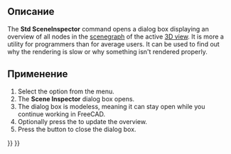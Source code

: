 <languages/>

<div class="mw-translate-fuzzy">
{{Docnav/ru
|[[Std_ViewScreenShot/ru|Команда "Сохранить изображение..."]]
|[[Std_DependencyGraph/ru|Команда "Граф зависимостей..."]]
|[[Std_Tools_Menu/ru|Меню "Инструменты"]]
|IconL=Std_ViewScreenShot.svg
|IconR=Std_DependencyGraph.svg
|IconC=Freecad.svg
}}
</div>

{{GuiCommand
|Name=Std SceneInspector
|MenuLocation=Tools → Scene inspector...
|Workbenches=All
}}

<span id="Description"></span>
==Описание==

The '''Std SceneInspector''' command opens a dialog box displaying an overview of all nodes in the [[Scenegraph|scenegraph]] of the active [[3D_view|3D view]]. It is more a utility for programmers than for average users. It can be used to find out why the rendering is slow or why something isn't rendered properly.

<span id="Usage"></span>
==Применение==

# Select the {{MenuCommand|Tools → [[Image:Std_SceneInspector.svg|16px]] Scene inspector...}} option from the menu.
# The '''Scene Inspector''' dialog box opens.
# The dialog box is modeless, meaning it can stay open while you continue working in FreeCAD.
# Optionally press the {{Button|Refresh}} to update the overview.
# Press the {{Button|Close}} button to close the dialog box.


<div class="mw-translate-fuzzy">
{{Docnav/ru
|[[Std_ViewScreenShot/ru|Команда "Сохранить изображение..."]]
|[[Std_DependencyGraph/ru|Команда "Граф зависимостей..."]]
|[[Std_Tools_Menu/ru|Меню "Инструменты"]]
|IconL=Std_ViewScreenShot.svg
|IconR=Std_DependencyGraph.svg
|IconC=Freecad.svg
}}
</div>

{{Std_Base_navi{{#translation:}}}}
{{Userdocnavi{{#translation:}}}}